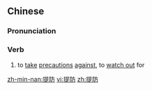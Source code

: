 ==Chinese==
{{zh-forms}}

===Pronunciation===
{{zh-pron
|m=dīfáng,tífáng
|c=tai4 fong4
|h=pfs=thì-fòng
|mn=thê-hông
|cat=v
}}

===Verb===
{{zh-verb}}

# to [[take]] [[precaution]]s [[against]], to [[watch out]] for

[[zh-min-nan:提防]]
[[vi:提防]]
[[zh:提防]]